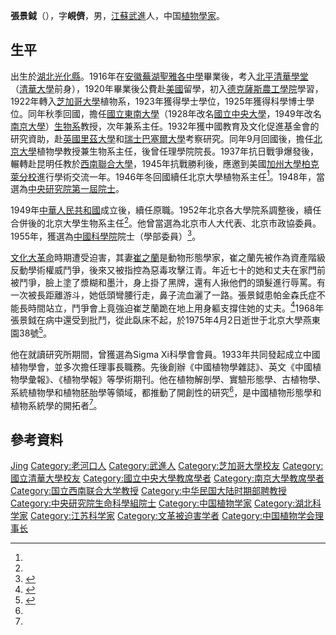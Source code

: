 {{Infobox_Person
| name = 張景鉞
|image= 張景鉞.jpg
|caption = 張景鉞院士1931年在瑞士巴塞爾大學
|box_width= 
|occupation= 
| period = 
|birth_name=
| other_names =
| Sex =男
|birth_date= 1895年10月29日
|birth_place= {{QING}}[[湖北|湖北]][[光化縣|光化縣]]
|death_date= {{death date and age|1975|4|24|1895|10|29}}
|death_place= {{CHN}}[[北京大學|北京大學]]燕東園38號
| nationality ={{PRC}}
| residence =
| party ={{CPC}}
| religion =
| spouse = 
| relatives = 
|education= 
| past = 
{{Infobox_People_CAS
|学部=生命科学和医学学部
|专业=植物学
|当选年=1955年
}}
{{Infobox_People_Sinica
|组别=生命科學組
|届数=第1屆
|当选年=1948年
}}
| work =
*《植物系統學》（與吳韞珍合編，1965年高教出版社出版）<ref name="北京植物協會">[http://www.bast.net.cn/bjkx/xstt/lkl/bjzwxh/zjfc/7166.shtml 北京植物協會 專家風采 張景鉞] {{webarchive|url=https://web.archive.org/web/20060302132211/http://www.bast.net.cn/bjkx/xstt/lkl/bjzwxh/zjfc/7166.shtml |date=2006-03-02 }}</ref>
|awards=
}}
'''張景鉞'''（{{bd|1895年|10月29日|1975年|4月24日|catIdx=C張}}），字'''峴儕'''，男，[[江蘇|江蘇]][[武進|武進]]人，中国[[植物學家|植物學家]]。

== 生平 ==
出生於[[湖北|湖北]][[光化县|光化縣]]。1916年在[[安徽|安徽]][[蕪湖|蕪湖]][[芜湖市第十一中学|聖雅各中學]]畢業後，考入[[北平|北平]][[清华学堂|清華學堂]]（[[清華大學|清華大學]]前身），1920年畢業後公費赴[[美國|美國]]留學，初入[[德克萨斯州A&M大学|德克薩斯農工學院]]學習，1922年轉入[[芝加哥大學|芝加哥大學]]植物系，1923年獲得學士學位，1925年獲得科學博士學位。同年秋季回國，擔任[[國立東南大學|國立東南大學]]（1928年改名[[國立中央大學|國立中央大學]]，1949年改名[[南京大學|南京大學]]）[[南京大学生物系|生物系]]教授，次年兼系主任。1932年獲中國教育及文化促進基金會的研究資助，赴[[英國|英國]][[里茲大學|里茲大學]]和[[瑞士|瑞士]][[巴塞尔大学|巴塞爾大學]]考察研究。同年9月回國後，擔任[[北京大學|北京大學]]植物學教授兼生物系主任，後曾任理學院院長。1937年抗日戰爭爆發後，輾轉赴昆明任教於[[西南聯合大學|西南聯合大學]]，1945年抗戰勝利後，應邀到美國[[加州大學柏克萊分校|加州大學柏克萊分校]]進行學術交流一年。1946年冬回國續任北京大學植物系主任<ref name="北京植物協會" />。1948年，當選為[[中央研究院|中央研究院]][[中央研究院第一屆院士|第一屆院士]]。

1949年[[中華人民共和國|中華人民共和國]]成立後，續任原職。1952年北京各大學院系調整後，續任合併後的北京大學生物系主任<ref name="北京植物協會"/>。他曾當選為北京市人大代表、北京市政協委員。1955年，獲選為[[中國科學院|中國科學院]]院士（學部委員）<ref>{{Cite web |url=http://www.people.com.cn/BIG5/keji/25509/29829/2104085.html |title=中國兩院院士資料庫：張景鉞，人民網 |access-date=2008-07-09 |archive-date=2020-03-19 |archive-url=https://web.archive.org/web/20200319075957/http://www.people.com.cn/BIG5/keji/25509/29829/2104085.html |dead-url=no }}</ref>。

[[文化大革命|文化大革命]]時期遭受迫害，其妻[[崔之蘭|崔之蘭]]是動物形態學家，崔之蘭先被作為資產階級反動學術權威鬥爭，後來又被指控為惡毒攻擊江青。年近七十的她和丈夫在家門前被鬥爭，臉上塗了漿糊和墨汁，身上掛了黑牌，還有人揪他們的頭髮進行辱罵。有一次被長距離游斗，她低頭彎腰行走，鼻子流血灑了一路。張景鉞患帕金森氏症不能長時間站立，鬥爭會上竟強迫崔芝蘭跪在地上用身軀支撐住她的丈夫。<ref>{{cite news|url=http://www.epochtimes.com/b5/17/1/11/n8690231.htm|title=留在大陸的中華民國院士之大結局（二）|author=張東園|publisher=大紀元|date=2017-01-11|accessdate=2018-01-23|archive-date=2018-01-24|archive-url=https://web.archive.org/web/20180124071345/http://www.epochtimes.com/b5/17/1/11/n8690231.htm|dead-url=no}}</ref>1968年張景鉞在病中還受到批鬥，從此臥床不起，於1975年4月2日逝世于北京大學燕東園38號<ref name="梁家驥等">{{Cite web |url=http://www.gmw.cn/CONTENT/2005-07/13/content_268452.htm |title=我國植物形態學和植物系統學的開拓者——張景鉞，梁家驥、高信曾、尤瑞麟，光明網 |access-date=2008-07-09 |archive-date=2012-10-06 |archive-url=https://web.archive.org/web/20121006052735/http://www.gmw.cn/content/2005-07/13/content_268452.htm |dead-url=no }}</ref>。

他在就讀研究所期間，曾獲選為Sigma Xi科學會會員。1933年共同發起成立中國植物學會，並多次擔任理事長職務。先後創辦《中國植物學雜誌》、英文《中國植物學彙報》、《植物學報》等學術期刊。他在植物解剖學、實驗形態學、古植物學、系統植物學和植物胚胎學等領域，都推動了開創性的研究<ref name="北京植物協會"/>，是中國植物形態學和植物系統學的開拓者<ref name="梁家驥等"/>。

== 參考資料 ==
{{Reflist}}

{{中华民国教育部部聘教授}}
{{中央研究院第一屆院士}}
{{中国科学院生命科学和医学学部院士}}

{{Authority control}}
{{DEFAULTSORT:Zhang张}}
[[Category:张姓|Jing]]
[[Category:老河口人|Category:老河口人]]
[[Category:武進人|Category:武進人]]
[[Category:芝加哥大學校友|Category:芝加哥大學校友]]
[[Category:國立清華大學校友|Category:國立清華大學校友]]
[[Category:國立中央大學教席學者|Category:國立中央大學教席學者]]
[[Category:南京大學教席學者|Category:南京大學教席學者]]
[[Category:国立西南联合大学教授|Category:国立西南联合大学教授]]
[[Category:中华民国大陆时期部聘教授|Category:中华民国大陆时期部聘教授]]
[[Category:中央研究院生命科學組院士|Category:中央研究院生命科學組院士]]
[[Category:中国植物学家|Category:中国植物学家]]
[[Category:湖北科学家|Category:湖北科学家]]
[[Category:江苏科学家|Category:江苏科学家]]
[[Category:文革被迫害学者|Category:文革被迫害学者]]
[[Category:中国植物学会理事长|Category:中国植物学会理事长]]